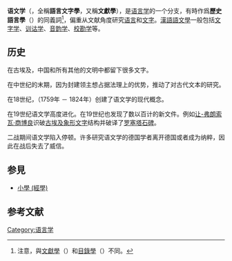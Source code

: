 {{not|语文|语言学|文献学|目录学}}
'''语文学'''（{{Lang-en|philology}}，全稱'''語言文字學'''，又稱'''文獻學'''），是[[语言学|语言学]]的一个分支，有時作爲'''歷史語言學'''（{{Lang|en|historical linguistics}}）的同義詞<ref>注意，與[[文獻學|文獻學]]（{{lang|en|documentation science}}）和[[目錄學|目錄學]]（{{lang|ja|bibliography}}）不同。</ref>，偏重从文献角度研究[[语言|语言]]和[[文字|文字]]。[[漢語語文學|漢語語文學]]一般包括[[文字学|文字学]]、[[训诂学|训诂学]]、[[音韵学|音韵学]]、[[校對|校勘学]]等。

==历史==

在古埃及，中国和所有其他的文明中都留下很多文字。

在中世纪的末期，因为封建领主想占据法理上的优势，推动了对古代文本的研究。{{cn}}

在18世纪，{{Tsl|en|Friedrich August Wolf|弗里德里希·奥古斯特·沃尔夫}}（1759年 － 1824年）创建了语文学的现代概念。

在19世纪语文学高度进化。在19世纪也发现了数以百计的新文件。例如[[让-弗朗索瓦·商博良|让-弗朗索瓦·商博良]]识破[[埃及语#象形文字|古埃及象形文字]]结构并破译了[[罗塞塔石碑|罗塞塔石碑]]。

二战期间语文学陷入停顿。许多研究语文学的德国学者离开德国或者成为纳粹，因此在战后失去了威信。{{cn}}

== 参見 ==
* [[小學_(經學)|小學 (經學)]]

== 参考文献 ==
{{Reflist}}

{{Lang-stub}}

{{Authority control}}
[[Category:语言学|Category:语言学]]